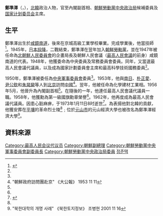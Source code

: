 {{noteTA
|G1=Country
|1=zh:北朝鮮; zh-cn:朝鲜; zh-tw:朝鮮; zh-hk:朝鮮; zh-sg:朝鲜;
}}

'''鄭準澤'''（{{lang-ko|정준택}}，{{bd|1911年||1973年|1月11日|catIdx=Z}}），[[北韓|北韓]]政治人物，官至內閣副首相、[[朝鮮勞動黨中央政治局|朝鮮勞動黨中央政治局]]候補委員及[[朝鲜民主主义人民共和国国家计划委员会|国家计划委员会]]主席。

==生平==
鄭準澤出生於[[咸鏡南道|咸鏡南道]]，後來在京城高級工業學校畢業。完成學業後，他當技師<ref name="encykorea">{{Cite web |url=http://encykorea.aks.ac.kr/Contents/Contents?contents_id=E0050929 |title=정준택 |access-date=2014-01-18 |archive-url=https://web.archive.org/web/20160307043424/http://encykorea.aks.ac.kr/Contents/Contents?contents_id=E0050929 |archive-date=2016-03-07 |dead-url=yes }}</ref>。1945年，[[日本投降|日本投降]]，二戰結束，鄭準澤在翌年加入[[朝鮮勞動黨|朝鮮勞動黨]]，並在1947年被任命為[[北朝鮮人民委員會|北朝鮮人民委員會]]的企畫局長及朝鮮人民會議（[[最高人民會議|最高人民會議]]的前身）咸鏡南道的代表。1948年，他獲委命為中央委員及常務委員會委員。同年，又當選最高人民會議代議員，以及成為國家計劃委員會主席和最高科學技術國務委員<ref name="encykorea"/>。

1950年，鄭準澤被委任為[[朝鮮勞動黨中央軍事委員會|中央軍事委員會]]委員<ref name="encykorea"/>。1953年，他與[[南日|南日]]、[[朴正愛|朴正愛]]、[[尹公欽|尹公欽]]和[[朱晃變|朱晃變]]等人到[[北京|北京]]訪問[[中華人民共和國|中國]]<ref>"朝鮮政府訪問團赴京" 《大公報》 1953 11 11</ref>。翌年，他被任命為化學建材工業相。1956年5月，他晉升為內閣副首相<ref name="encykorea"/>。在隨後的一年，他連任最高人民會議代議員一職。1958年，他獲勳為第一級國旗勳章榮譽<ref name="encykorea"/>。1962年，他再度成為最高人民會議代議員。因患心脏麻痹，于1973年1月11日8时逝世<ref>{{cite news |title=朝鲜政务院副总理郑准泽同志逝世 |work=[[人民日报|人民日报]] |date=1973年1月13日 |page=第5版}}</ref>。為表揚他對北韓的貢獻，他獲安葬在[[平壤|平壤]]的革命烈士陵<ref name="encykorea"/>﹔位於[[元山市|元山市]]的元山經濟大學也被改名為鄭準澤經濟大學<ref>"북한대학의 개명 사례" 《북한토지정보》 조병현 2001 11 16</ref>。

==資料來源==
{{reflist}}
{{Authority control}}
[[Category:最高人民会议代议员|Category:最高人民会议代议员]]
[[Category:朝鮮副總理|Category:朝鮮副總理]]
[[Category:朝鮮勞動黨中央軍事委員會副委員長|Category:朝鮮勞動黨中央軍事委員會副委員長]]
[[Category:朝鮮勞動黨中央政治局委員|Category:朝鮮勞動黨中央政治局委員]]
[[Category:咸鏡南道出身人物|정준택]]